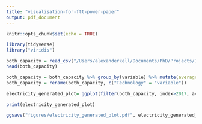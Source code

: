 ```yaml
---
title: "visualisation-for-ftt-power-paper"
output: pdf_document
---
```


```r
knitr::opts_chunk$set(echo = TRUE)
```



```r
library(tidyverse)
library("viridis")
```

```r
both_capacity = read_csv("/Users/alexanderkell/Documents/PhD/Projects/17-ftt-power-reinforcement/notebooks/data/processed/both_capacity_long.csv")
head(both_capacity)
```

```r
both_capacity = both_capacity %>% group_by(variable) %>% mutate(average_contributed = sum(value_both))
both_capacity = rename(both_capacity, c("Technology" = "variable"))
```

```r
electricity_generated_plot= ggplot(filter(both_capacity, index>2017, average_contributed> 500000), aes(x=index, y=value_both, color=Technology)) + geom_line(size=2) + theme_classic() + theme(text = element_text(size=27)) + xlab("Year") + ylab("Electricity Produced by Technology (GWh)") 

print(electricity_generated_plot)

ggsave("figures/electricity_generated_plot.pdf", electricity_generated_plot, dpi=1000, width = 30, height = 20, units = "cm")

```




